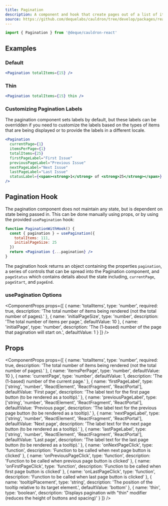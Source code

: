 ```yaml
---
title: Pagination
description: A component and hook that create pages out of a list of items.
source: https://github.com/dequelabs/cauldron/tree/develop/packages/react/src/components/Pagination/Pagination.tsx
---
```



```js
import { Pagination } from '@deque/cauldron-react'
```

## Examples

### Default

```jsx example
<Pagination totalItems={15} />
```

### Thin

```jsx example
<Pagination totalItems={15} thin />
```

### Customizing Pagination Labels

The pagination component sets labels by default, but these labels can be overridden if you need to customize the labels based on the types of items that are being displayed or to provide the labels in a different locale.

```jsx example
<Pagination
  currentPage={1}
  itemsPerPage={1}
  totalItems={25}
  firstPageLabel="First Issue"
  previousPageLabel="Previous Issue"
  nextPageLabel="Next Issue"
  lastPageLabel="Last Issue"
  statusLabel={<span><strong>1</strong> of <strong>25</strong></span>}
/>
```

## Pagination Hook

The pagination component does not maintain any state, but is dependent on state being passed in. This can be done manually using props, or by using the provided `usePagination` hook:

```jsx example
function PaginationWithHook() {
  const { pagination } = usePagination({
    totalItems: 111,
    initialPageSize: 25
  })
  return <Pagination {...pagination} />
}
```

The pagination hook returns an object containing the properties `pagination`, a series of controls that can be spread into the Pagination component, and `pageStatus` which contains details about the state including, `currentPage`, `pageStart`, and `pageEnd`.

### usePagination Options

<ComponentProps
  props={[
    {
      name: 'totalItems',
      type: 'number',
      required: true,
      description: 'The total number of items being rendered (not the total number of pages).'
    },
    {
      name: 'initialPageSize',
      type: 'number',
      description: 'The total number of items per page.',
      defaultValue: 10
    },
    {
      name: 'initialPage',
      type: 'number',
      description: 'The (1-based) number of the page that pagination will start on.',
      defaultValue: 1
    }
  ]}
/>

## Props

<ComponentProps
  props={[
    {
      name: 'totalItems',
      type: 'number',
      required: true,
      description: 'The total number of items being rendered (not the total number of pages).'
    },
    {
      name: 'itemsPerPage',
      type: 'number',
      defaultValue: 10
    },
    {
      name: 'currentPage',
      type: 'number',
      defaultValue: 1,
      description: 'The (1-based) number of the current page.'
    },
    {
      name: 'firstPageLabel',
      type: ['string', 'number', 'ReactElement', 'ReactFragment', 'ReactPortal'],
      defaultValue: 'First page',
      description: 'The label text for the first page button (to be rendered as a tooltip).'
    },
    {
      name: 'previousPageLabel',
      type: ['string', 'number', 'ReactElement', 'ReactFragment', 'ReactPortal'],
      defaultValue: 'Previous page',
      description: 'The label text for the previous page button (to be rendered as a tooltip).'
    },
    {
      name: 'nextPageLabel',
      type: ['string', 'number', 'ReactElement', 'ReactFragment', 'ReactPortal'],
      defaultValue: 'Next page',
      description: 'The label text for the next page button (to be rendered as a tooltip).'
    },
    {
      name: 'lastPageLabel',
      type: ['string', 'number', 'ReactElement', 'ReactFragment', 'ReactPortal'],
      defaultValue: 'Last page',
      description: 'The label text for the last page button (to be rendered as a tooltip).'
    },
    {
      name: 'onNextPageClick',
      type: 'function',
      description: 'Function to be called when next page button is clicked'
    },
    {
      name: 'onPreviousPageClick',
      type: 'function',
      description: 'Function to be called when previous page button is clicked'
    },
    {
      name: 'onFirstPageClick',
      type: 'function',
      description: 'Function to be called when first page button is clicked'
    },
    {
      name: 'onLastPageClick',
      type: 'function',
      description: 'Function to be called when last page button is clicked'
    },
    {
      name: 'tooltipPlacement',
      type: 'string',
      description: 'The position of the tooltip relative to its target element.',
      defaultValue: 'bottom'
    },
    {
      name: 'thin',
      type: 'boolean',
      description: 'Displays pagination with "thin" modifier (reduces the height of buttons and spacing)'
    }
  ]}
/>